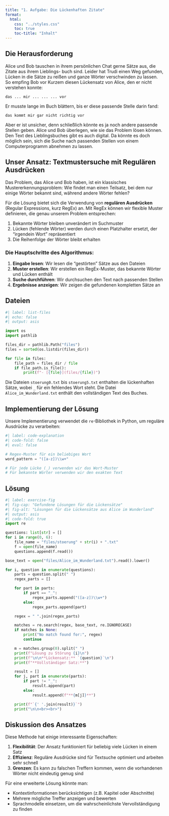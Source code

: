 ```yaml
---
title: "1. Aufgabe: Die Lückenhaften Zitate"
format:
  html:
    css: "../styles.css"
    toc: true
    toc-title: "Inhalt"
---
```


::: {.callout-note appearance="simple"}
## Die Herausforderung
Alice und Bob tauschen in ihrem persönlichen Chat
gerne Sätze aus, die Zitate aus ihrem Lieblings-
buch sind. Leider hat Trudi einen Weg gefunden,
Lücken in die Sätze zu reißen und ganze Wörter
verschwinden zu lassen. So empfing Bob vor
Kurzem diesen Lückensatz von Alice, den er nicht
verstehen konnte:

`das ... mir ... ... ... vor`

Er musste lange im Buch blättern, bis er diese
passende Stelle darin fand:

`das kommt mir gar nicht richtig vor`

Aber er ist unsicher, denn schließlich könnte es ja
noch andere passende Stellen geben.
Alice und Bob überlegen, wie sie das Problem
lösen können. Den Text des Lieblingsbuches gibt
es auch digital. Da könnte es doch möglich sein,
sich die Suche nach passenden Stellen von einem
Computerprogramm abnehmen zu lassen.
:::

## Unser Ansatz: Textmustersuche mit Regulären Ausdrücken

Das Problem, das Alice und Bob haben, ist ein klassisches Mustererkennungsproblem: Wie findet man einen Teilsatz, bei dem nur einige Wörter bekannt sind, während andere Wörter fehlen?

Für die Lösung bietet sich die Verwendung von **regulären Ausdrücken** (Regular Expressions, kurz RegEx) an. Mit RegEx können wir flexible Muster definieren, die genau unserem Problem entsprechen:

1. Bekannte Wörter bleiben unverändert im Suchmuster
2. Lücken (fehlende Wörter) werden durch einen Platzhalter ersetzt, der "irgendein Wort" repräsentiert
3. Die Reihenfolge der Wörter bleibt erhalten

### Die Hauptschritte des Algorithmus:

1. **Eingabe lesen**: Wir lesen die "gestörten" Sätze aus den Dateien
2. **Muster erstellen**: Wir erstellen ein RegEx-Muster, das bekannte Wörter und Lücken enthält
3. **Suche durchführen**: Wir durchsuchen den Text nach passenden Stellen
4. **Ergebnisse anzeigen**: Wir zeigen die gefundenen kompletten Sätze an

## Dateien
```python
#| label: list-files
#| echo: false
#| output: asis

import os
import pathlib

files_dir = pathlib.Path("files")
files = sorted(os.listdir(files_dir))

for file in files:
    file_path = files_dir / file
    if file_path.is_file():
        print(f"- [{file}](files/{file})")
```

::: {.callout-tip}
Die Dateien `stoerung0.txt` bis `stoerung5.txt` enthalten die lückenhaften Sätze, wobei `_` für ein fehlendes Wort steht. Die Datei `Alice_im_Wunderland.txt` enthält den vollständigen Text des Buches.
:::

## Implementierung der Lösung

Unsere Implementierung verwendet die `re`-Bibliothek in Python, um reguläre Ausdrücke zu verarbeiten:

```python
#| label: code-explanation
#| code-fold: false
#| eval: false

# Regex-Muster für ein beliebiges Wort
word_pattern = "([a-z])\\w+"

# Für jede Lücke (_) verwenden wir das Wort-Muster
# Für bekannte Wörter verwenden wir den exakten Text
```

## Lösung
```python
#| label: exercise-fig
#| fig-cap: "Gefundene Lösungen für die Lückensätze"
#| fig-alt: "Lösungen für die Lückensätze aus Alice im Wunderland"
#| output: asis
#| code-fold: true
import re

questions: list[str] = []
for i in range(0, 6):
    file_name = "files/stoerung" + str(i) + ".txt"
    f = open(file_name)
    questions.append(f.read())

base_text = open("files/Alice_im_Wunderland.txt").read().lower()

for i, question in enumerate(questions):
    parts = question.split(" ")
    regex_parts = []

    for part in parts:
        if part == "_":
            regex_parts.append("([a-z])\\w+")
        else:
            regex_parts.append(part)

    regex = " ".join(regex_parts)

    matches = re.search(regex, base_text, re.IGNORECASE)
    if matches is None:
        print("No match found for:", regex)
        continue

    m = matches.group(0).split(" ")
    print(f"Lösung zu Störung {i}\n")
    print(f"\n\n**Lückensatz:** `{question}`\n")
    print(f"**Vollständiger Satz:**")

    result = []
    for j, part in enumerate(parts):
        if part != "_":
            result.append(part)
        else:
            result.append(f"**{m[j]}**")

    print(f"`{' '.join(result)}`")
    print("\n\n<br><br>")
```

## Diskussion des Ansatzes

Diese Methode hat einige interessante Eigenschaften:

1. **Flexibilität**: Der Ansatz funktioniert für beliebig viele Lücken in einem Satz
2. **Effizienz**: Reguläre Ausdrücke sind für Textsuche optimiert und arbeiten sehr schnell
3. **Grenzen**: Es kann zu falschen Treffern kommen, wenn die vorhandenen Wörter nicht eindeutig genug sind

Für eine erweiterte Lösung könnte man:

- Kontextinformationen berücksichtigen (z.B. Kapitel oder Abschnitte)
- Mehrere mögliche Treffer anzeigen und bewerten
- Sprachmodelle einsetzen, um die wahrscheinlichste Vervollständigung zu finden
